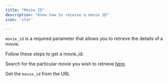 ```yaml
---
title: "Movie ID"
description: "Know how to receive a movie ID"
icon: 'star'

---
```


`movie_id` is a required parameter that allows you to retrieve the details of a movie.

Follow these steps to get a movie_id:

<Steps>

<Step title = "Step 1">

 Search for the particular movie you wish to retrieve [here](https://www.themoviedb.org/movie).

</Step>

<Step title="Step 2">

Get the `movie_id` from the URL

</Step>

</Steps>